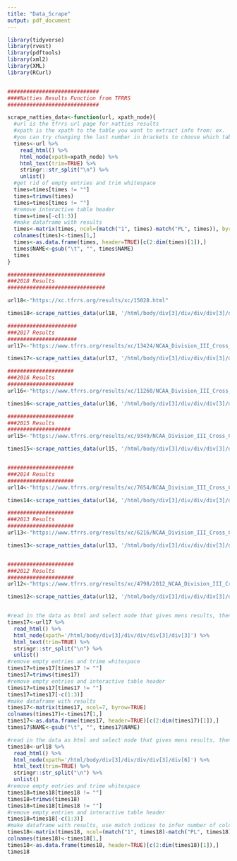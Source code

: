 ```yaml
---
title: "Data_Scrape"
output: pdf_document
---
```


```r
library(tidyverse)
library(rvest)
library(pdftools)
library(xml2)
library(XML)
library(RCurl)


#############################
####Natties Results Function from TFRRS
#############################

scrape_natties_data<-function(url, xpath_node){
  #url is the tfrrs url page for natties results
  #xpath is the xpath to the table you want to extract info from: ex. '/html/body/div[3]/div/div/div[3]/div[6]'
  #you can try changing the last number in brackets to choose which table you want
  times<-url %>%
    read_html() %>%
    html_node(xpath=xpath_node) %>%
    html_text(trim=TRUE) %>%
    stringr::str_split("\n") %>%
    unlist()
  #get rid of empty entries and trim whitespace
  times=times[times != ""]
  times=trimws(times)
  times=times[times != ""]
  #remove interactive table header
  times=times[-c(1:3)]
  #make dataframe with results
  times<-matrix(times, ncol=(match("1", times)-match("PL", times)), byrow=TRUE)
  colnames(times)<-times[1,]
  times<-as.data.frame(times, header=TRUE)[c(2:dim(times)[1]),]
  times$NAME<-gsub("\t", "", times$NAME)
  times
}

###############################
###2018 Results
###############################

url18<-"https://xc.tfrrs.org/results/xc/15028.html"

times18<-scrape_natties_data(url18, '/html/body/div[3]/div/div/div[3]/div[6]')

######################
###2017 Results
######################
url17<-"https://www.tfrrs.org/results/xc/13424/NCAA_Division_III_Cross_Country_Championships"

times17<-scrape_natties_data(url17, '/html/body/div[3]/div/div/div[3]/div[3]')

#####################
###2016 Results
#####################
url16<-"https://www.tfrrs.org/results/xc/11260/NCAA_Division_III_Cross_Country_Championships"

times16<-scrape_natties_data(url16, '/html/body/div[3]/div/div/div[3]/div[3]')

#####################
###2015 Results
####################
url15<-"https://www.tfrrs.org/results/xc/9349/NCAA_Division_III_Cross_Country_Championships"

times15<-scrape_natties_data(url15, '/html/body/div[3]/div/div/div[3]/div[3]')


#####################
###2014 Results
#####################
url14<-"https://www.tfrrs.org/results/xc/7654/NCAA_Division_III_Cross_Country_Championships"

times14<-scrape_natties_data(url14, '/html/body/div[3]/div/div/div[3]/div[6]')

#####################
###2013 Results
#####################
url13<-"https://www.tfrrs.org/results/xc/6216/NCAA_Division_III_Cross_Country_Championships"

times13<-scrape_natties_data(url13, '/html/body/div[3]/div/div/div[3]/div[6]')


#####################
###2012 Results
#####################
url12<-"https://www.tfrrs.org/results/xc/4798/2012_NCAA_Division_III_Cross_Country_Championships"

times12<-scrape_natties_data(url12, '/html/body/div[3]/div/div/div[3]/div[3]')
```

```r

```


```r
#read in the data as html and select node that gives mens results, then split by "/n" character and unlist as character vector
times17<-url17 %>%
  read_html() %>%
  html_node(xpath='/html/body/div[3]/div/div/div[3]/div[3]') %>%
  html_text(trim=TRUE) %>%
  stringr::str_split("\n") %>%
  unlist() 
#remove empty entries and trime whitespace
times17=times17[times17 != ""]
times17=trimws(times17)
#remove empty entries and interactive table header
times17=times17[times17 != ""]
times17=times17[-c(1:3)]
#make dataframe with results
times17<-matrix(times17, ncol=7, byrow=TRUE)
colnames(times17)<-times17[1,]
times17<-as.data.frame(times17, header=TRUE)[c(2:dim(times17)[1]),]
times17$NAME<-gsub("\t", "", times17$NAME)

#read in the data as html and select node that gives mens results, then split by "/n" character and unlist as character vector
times18<-url18 %>%
  read_html() %>%
  html_node(xpath='/html/body/div[3]/div/div/div[3]/div[6]') %>%
  html_text(trim=TRUE) %>%
  stringr::str_split("\n") %>%
  unlist()
#remove empty entries and trime whitespace
times18=times18[times18 != ""]
times18=trimws(times18)
times18=times18[times18 != ""]
#remove empty entries and interactive table header
times18=times18[-c(1:3)]
#make dataframe with results, use match indices to infer number of columns
times18<-matrix(times18, ncol=(match("1", times18)-match("PL", times18)), byrow=TRUE)
colnames(times18)<-times18[1,]
times18<-as.data.frame(times18, header=TRUE)[c(2:dim(times18)[1]),]
times18
```

